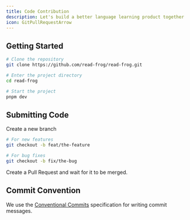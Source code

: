 ```yaml
---
title: Code Contribution
description: Let's build a better language learning product together
icon: GitPullRequestArrow
---
```


## Getting Started

```bash
# Clone the repository
git clone https://github.com/read-frog/read-frog.git

# Enter the project directory
cd read-frog

# Start the project
pnpm dev
```

## Submitting Code

Create a new branch

```bash
# For new features
git checkout -b feat/the-feature

# For bug fixes
git checkout -b fix/the-bug
```

Create a Pull Request and wait for it to be merged.

## Commit Convention

We use the [Conventional Commits](https://www.conventionalcommits.org/) specification for writing commit messages.
